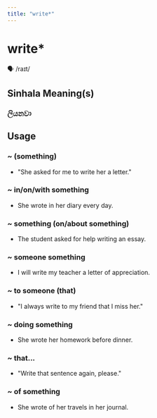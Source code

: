```yaml
---
title: "write*"
---
```


# write*

🗣️ /raɪt/

## Sinhala Meaning(s)

### ලියනවා

## Usage

### ~ (something)

- "She asked for me to write her a letter." 


### ~ in/on/with something

- She wrote in her diary every day.


### ~ something (on/about something)

- The student asked for help writing an essay.


### ~ someone something

- I will write my teacher a letter of appreciation.


### ~ to someone (that)

- "I always write to my friend that I miss her."


### ~ doing something

- She wrote her homework before dinner.


### ~ that...

- "Write that sentence again, please."


### ~ of something

- She wrote of her travels in her journal.

